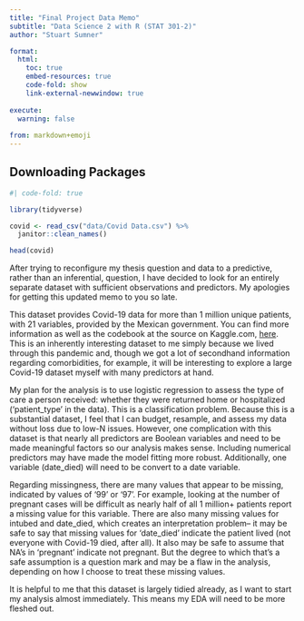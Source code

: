 ```yaml
---
title: "Final Project Data Memo"
subtitle: "Data Science 2 with R (STAT 301-2)"
author: "Stuart Sumner"

format:
  html:
    toc: true
    embed-resources: true
    code-fold: show
    link-external-newwindow: true
    
execute:
  warning: false
  
from: markdown+emoji  
---
```


## Downloading Packages

``` r
#| code-fold: true

library(tidyverse)

covid <- read_csv("data/Covid Data.csv") %>% 
  janitor::clean_names()
```

``` r

head(covid)
```

After trying to reconfigure my thesis question and data to a predictive, rather than an inferential, question, I have decided to look for an entirely separate dataset with sufficient observations and predictors. My apologies for getting this updated memo to you so late.

This dataset provides Covid-19 data for more than 1 million unique patients, with 21 variables, provided by the Mexican government. You can find more information as well as the codebook at the source on Kaggle.com, [here](https://www.kaggle.com/datasets/meirnizri/covid19-dataset?select=Covid+Data.csv). This is an inherently interesting dataset to me simply because we lived through this pandemic and, though we got a lot of secondhand information regarding comorbidities, for example, it will be interesting to explore a large Covid-19 dataset myself with many predictors at hand.

My plan for the analysis is to use logistic regression to assess the type of care a person received: whether they were returned home or hospitalized ('patient_type' in the data). This is a classification problem. Because this is a substantial dataset, I feel that I can budget, resample, and assess my data without loss due to low-N issues. However, one complication with this dataset is that nearly all predictors are Boolean variables and need to be made meaningful factors so our analysis makes sense. Including numerical predictors may have made the model fitting more robust. Additionally, one variable (date_died) will need to be convert to a date variable.

Regarding missingness, there are many values that appear to be missing, indicated by values of '99' or '97'. For example, looking at the number of pregnant cases will be difficult as nearly half of all 1 million+ patients report a missing value for this variable. There are also many missing values for intubed and date_died, which creates an interpretation problem-- it may be safe to say that missing values for 'date_died' indicate the patient lived (not everyone with Covid-19 died, after all). It also may be safe to assume that NA's in 'pregnant' indicate not pregnant. But the degree to which that's a safe assumption is a question mark and may be a flaw in the analysis, depending on how I choose to treat these missing values.

It is helpful to me that this dataset is largely tidied already, as I want to start my analysis almost immediately. This means my EDA will need to be more fleshed out.
